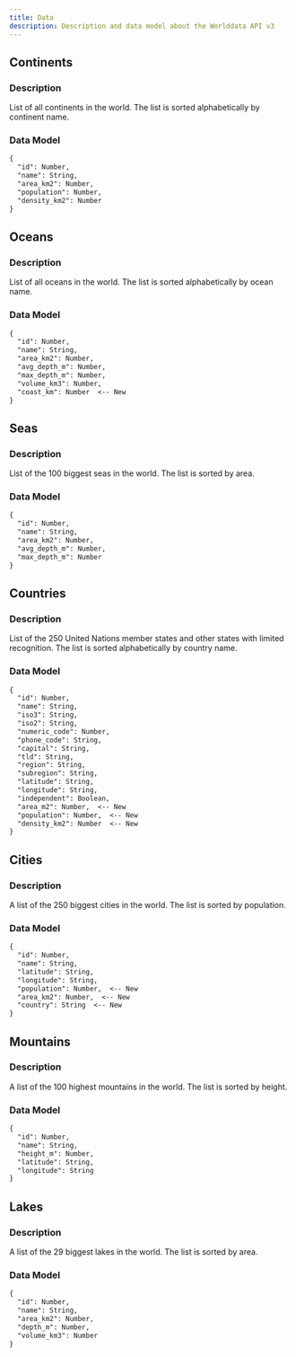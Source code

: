 ```yaml
---
title: Data
description: Description and data model about the Worlddata API v3
---
```



## Continents

### Description

List of all continents in the world. The list is sorted alphabetically by continent name.

### Data Model

```md filename="Version: V2" copy
{
  "id": Number,
  "name": String,
  "area_km2": Number,
  "population": Number,
  "density_km2": Number
}
```

## Oceans

### Description

List of all oceans in the world. The list is sorted alphabetically by ocean name.

### Data Model

```md filename="Version: V2" copy
{
  "id": Number,
  "name": String,
  "area_km2": Number,
  "avg_depth_m": Number,
  "max_depth_m": Number,
  "volume_km3": Number,
  "coast_km": Number  <-- New
}
```

## Seas

### Description

List of the 100 biggest seas in the world. The list is sorted by area.

### Data Model

```md filename="Version: V2" copy
{
  "id": Number,
  "name": String,
  "area_km2": Number,
  "avg_depth_m": Number,
  "max_depth_m": Number
}
```

## Countries

### Description

List of the 250 United Nations member states and other states with limited recognition. The list is sorted alphabetically by country name.

### Data Model

```md filename="Version: V2" copy
{
  "id": Number,
  "name": String,
  "iso3": String,
  "iso2": String,
  "numeric_code": Number,
  "phone_code": String,
  "capital": String,
  "tld": String,
  "region": String,
  "subregion": String,
  "latitude": String,
  "longitude": String,
  "independent": Boolean,
  "area_m2": Number,  <-- New
  "population": Number,  <-- New
  "density_km2": Number  <-- New
}
```

## Cities

### Description

A list of the 250 biggest cities in the world. The list is sorted by population.

### Data Model

```md filename="Version: V2" copy
{
  "id": Number,
  "name": String,
  "latitude": String,
  "longitude": String,
  "population": Number,  <-- New
  "area_km2": Number,  <-- New
  "country": String  <-- New
}
```

## Mountains

### Description

A list of the 100 highest mountains in the world. The list is sorted by height.

### Data Model

```md filename="Version: V2" copy
{
  "id": Number,
  "name": String,
  "height_m": Number,
  "latitude": String,
  "longitude": String
}
```

## Lakes

### Description

A list of the 29 biggest lakes in the world. The list is sorted by area.

### Data Model

```md filename="Version: V2" copy
{
  "id": Number,
  "name": String,
  "area_km2": Number,
  "depth_m": Number,
  "volume_km3": Number
}
```